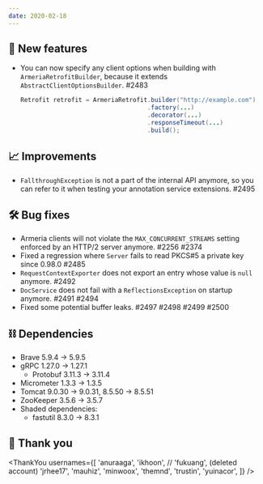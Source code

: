 ```yaml
---
date: 2020-02-18
---
```


## 🌟 New features

- You can now specify any client options when building with `ArmeriaRetrofitBuilder`, because it extends `AbstractClientOptionsBuilder`. #2483
  ```java
  Retrofit retrofit = ArmeriaRetrofit.builder("http://example.com")
                                     .factory(...)
                                     .decorator(...)
                                     .responseTimeout(...)
                                     .build();
  ```

## 📈 Improvements

- `FallthroughException` is not a part of the internal API anymore, so you can refer to it when testing your annotation service extensions. #2495

## 🛠️ Bug fixes

- Armeria clients will not violate the `MAX_CONCURRENT_STREAMS` setting enforced by an HTTP/2 server anymore. #2256 #2374
- Fixed a regression where `Server` fails to read PKCS#5 a private key since 0.98.0 #2485
- `RequestContextExporter` does not export an entry whose value is `null` anymore. #2492
- `DocService` does not fail with a `ReflectionsException` on startup anymore. #2491 #2494
- Fixed some potential buffer leaks. #2497 #2498 #2499 #2500

## ⛓ Dependencies

- Brave 5.9.4 → 5.9.5
- gRPC 1.27.0 → 1.27.1
  - Protobuf 3.11.3 → 3.11.4
- Micrometer 1.3.3 → 1.3.5
- Tomcat 9.0.30 → 9.0.31, 8.5.50 → 8.5.51
- ZooKeeper 3.5.6 → 3.5.7
- Shaded dependencies:
  - fastutil 8.3.0 → 8.3.1

## 🙇 Thank you

<ThankYou
  usernames={[
    'anuraaga',
    'ikhoon',
    // 'fukuang', (deleted account)
    'jrhee17',
    'mauhiz',
    'minwoox',
    'themnd',
    'trustin',
    'yuinacor',
  ]}
/>
